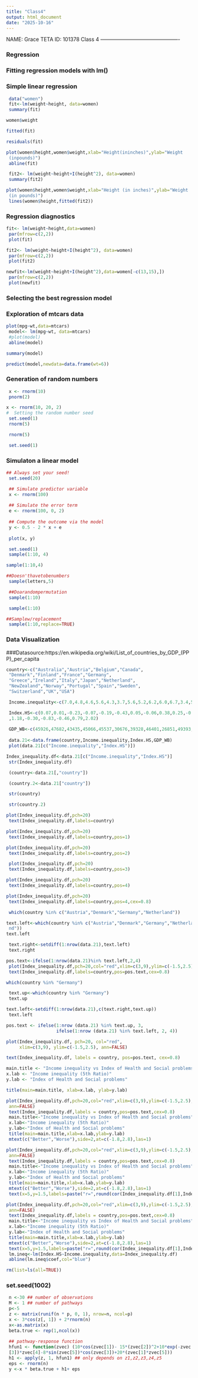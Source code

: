 ```yaml
---
title: "Class4"
output: html_document
date: "2025-10-16"
---
```

NAME: Grace TETA
ID: 101378
Class 4
----------------------------------------------

###  Regression
### Fitting regression models with lm()

###  Simple linear regression
```r
 data("women")
 fit<-lm(weight~height, data=women)
 summary(fit)
```
```r
women$weight
```
```r
fitted(fit)
```
```r
residuals(fit)
```
```r
plot(women$height,women$weight,xlab="Height(ininches)",ylab="Weight
 (inpounds)")
 abline(fit)

```
```r
 fit2<- lm(weight~height+I(height^2), data=women)
 summary(fit2)
```

```r
plot(women$height,women$weight,xlab="Height (in inches)",ylab="Weight
 (in pounds)")
 lines(women$height,fitted(fit2))
```
###  Regression diagnostics
```r
fit<- lm(weight~height,data=women)
 par(mfrow=c(2,2))
 plot(fit)

```
```r
fit2<- lm(weight~height+I(height^2), data=women)
 par(mfrow=c(2,2))
 plot(fit2)

```
```r
newfit<-lm(weight~height+I(height^2),data=women[-c(13,15),])
 par(mfrow=c(2,2))
 plot(newfit)

```
### Selecting the best regression model
###  Exploration of mtcars data
```r
plot(mpg~wt,data=mtcars)
 model<- lm(mpg~wt, data=mtcars)
 #plot(model)
 abline(model)

```
```r
summary(model)
```
```r
predict(model,newdata=data.frame(wt=6))
```
### Generation of random numbers
```r
 x <- rnorm(10)
 pnorm(2)
```
```r
x <- rnorm(10, 20, 2)
#  Setting the random number seed
 set.seed(1)
 rnorm(5)

```
```r
 rnorm(5)
```
```r
 set.seed(1)

```
###  Simulaton a linear model
```r
## Always set your seed!
 set.seed(20)

 ## Simulate predictor variable
 x <- rnorm(100)
 
 ## Simulate the error term
 e <- rnorm(100, 0, 2)
 
 ## Compute the outcome via the model
 y <- 0.5 - 2 * x + e
 
 plot(x, y)
```

```r
 set.seed(1)
 sample(1:10, 4)
```
```r
sample(1:10,4)
```
```r
##Doesn'thavetobenumbers
 sample(letters,5)
```
```r
 ##Doarandompermutation
 sample(1:10)
```
```r
 sample(1:10)
```
```r
##Samplew/replacement
 sample(1:10,replace=TRUE)
```
###  Data Visualization

###Datasource:https://en.wikipedia.org/wiki/List_of_countries_by_GDP_(PPP)_per_capita
```r
country<-c("Australia","Austria","Belgium","Canada",
 "Denmark","Finland","France","Germany",
 "Greece","Ireland","Italy","Japan","Netherland",
 "NewZealand","Norway","Portugal","Spain","Sweden",
 "Switzerland","UK","USA")
```

```r
 Income.inequality<-c(7.0,4.8,4.6,5.6,4.3,3.7,5.6,5.2,6.2,6.0,6.7,3.4,5.3,6.8,3.9,8.0,5.5,4.0,5.7,7.2,8.6)

 Index.HS<-c(0.07,0.01,-0.23,-0.07,-0.19,-0.43,0.05,-0.06,0.38,0.25,-0.12,-1.26,-0.51,0.29,-0.63
 ,1.18,-0.30,-0.83,-0.46,0.79,2.02)
 
 GDP_WB<-c(45926,47682,43435,45066,45537,30676,39328,46401,26851,49393,35463,36319,48253,37679,65615,28760,33629,45297,59540,40233,54630)
 
 data.21<-data.frame(country,Income.inequality,Index.HS,GDP_WB)
 plot(data.21[c("Income.inequality","Index.HS")])

```
```r
Index_inequality.df<-data.21[c("Income.inequality","Index.HS")]
 str(Index_inequality.df)
```
```r
 (country<-data.21[,"country"])
```
```r
 (country.2<-data.21["country"])
```
```r
 str(country)
```
```r
 str(country.2)
```
```r
plot(Index_inequality.df,pch=20)
 text(Index_inequality.df,labels=country)

```
```r
plot(Index_inequality.df,pch=20)
 text(Index_inequality.df,labels=country,pos=1)

```
```r
plot(Index_inequality.df,pch=20)
 text(Index_inequality.df,labels=country,pos=2)
```
```r
 plot(Index_inequality.df,pch=20)
 text(Index_inequality.df,labels=country,pos=3)

```
```r
plot(Index_inequality.df,pch=20)
 text(Index_inequality.df,labels=country,pos=4)

```
```r
plot(Index_inequality.df,pch=20)
 text(Index_inequality.df,labels=country,pos=4,cex=0.8)
```
```r
 which(country %in% c("Austria","Denmark","Germany","Netherland"))
```
```r
text.left<-which(country %in% c("Austria","Denmark","Germany","Netherla
 nd"))
text.left
```
```r
 text.right<-setdiff(1:nrow(data.21),text.left)
 text.right
```
```r
pos.text<-ifelse(1:nrow(data.21)%in% text.left,2,4)
 plot(Index_inequality.df,pch=20,col="red",xlim=c(3,9),ylim=c(-1.5,2.5))
 text(Index_inequality.df,labels=country,pos=pos.text,cex=0.8)

```
```r
which(country %in% "Germany")
```
```r
 text.up<-which(country %in% "Germany")
 text.up
```
```r
text.left<-setdiff(1:nrow(data.21),c(text.right,text.up))
 text.left
```
```r
pos.text <- ifelse(1:nrow (data.21) %in% text.up, 3,
                   ifelse(1:nrow (data.21) %in% text.left, 2, 4))

plot(Index_inequality.df, pch=20, col="red",
     xlim=c(3,9), ylim=c(-1.5,2.5), ann=FALSE)

text(Index_inequality.df, labels = country, pos=pos.text, cex=0.8)

main.title <- "Income inequality vs Index of Health and Social problems"
x.lab <- "Income inequality (5th Ratio)"
y.lab <- "Index of Health and Social problems"

title(main=main.title, xlab=x.lab, ylab=y.lab)

```
```r
plot(Index_inequality.df,pch=20,col="red",xlim=c(3,9),ylim=c(-1.5,2.5),
 ann=FALSE)
 text(Index_inequality.df,labels = country,pos=pos.text,cex=0.8)
 main.title<-"Income inequality vs Index of Health and Social problems"
 x.lab<-"Income inequality (5th Ratio)"
 y.lab<-"Index of Health and Social problems"
 title(main=main.title,xlab=x.lab,ylab=y.lab)
 mtext(c("Better","Worse"),side=2,at=c(-1.8,2.8),las=1)

```
```r
plot(Index_inequality.df,pch=20,col="red",xlim=c(3,9),ylim=c(-1.5,2.5),
 ann=FALSE)
 text(Index_inequality.df,labels = country,pos=pos.text,cex=0.8)
 main.title<-"Income inequality vs Index of Health and Social problems"
 x.lab<-"Income inequality (5th Ratio)"
 y.lab<-"Index of Health and Social problems"
 title(main=main.title,xlab=x.lab,ylab=y.lab)
 mtext(c("Better","Worse"),side=2,at=c(-1.8,2.8),las=1)
 text(x=5,y=1.5,labels=paste("r=",round(cor(Index_inequality.df[1],Index_inequality.df[2]),digits=2)))

```
```r
plot(Index_inequality.df,pch=20,col="red",xlim=c(3,9),ylim=c(-1.5,2.5),
 ann=FALSE)
 text(Index_inequality.df,labels = country,pos=pos.text,cex=0.8)
 main.title<-"Income inequality vs Index of Health and Social problems"
 x.lab<-"Income inequality (5th Ratio)"
 y.lab<-"Index of Health and Social problems"
 title(main=main.title,xlab=x.lab,ylab=y.lab)
 mtext(c("Better","Worse"),side=2,at=c(-1.8,2.8),las=1)
 text(x=5,y=1.5,labels=paste("r=",round(cor(Index_inequality.df[1],Index_inequality.df[2]),digits=2)))
 lm.ineq<-lm(Index.HS~Income.inequality,data=Index_inequality.df)
 abline(lm.ineq$coef,col="blue")

```
```r
rm(list=ls(all=TRUE))
```

### set.seed(1002)
```r
 n <-30 ## number of observations
 M <- 1 ## number of pathways
 p<-5
 z <- matrix(runif(n * p, 0, 1), nrow=n, ncol=p)
 x <- 3*cos(z[, 1]) + 2*rnorm(n)
 x<-as.matrix(x)
 beta.true <- rep(1,ncol(x))
 
 ## pathway-response function
 hfun1 <- function(zvec) (10*cos(zvec[1])- 15*(zvec[2])^2+10*exp(-zvec
 [3])*zvec[4]-8*sin(zvec[5])*cos(zvec[3])+20*(zvec[1]*zvec[5]))
 h1 <- apply(z, 1, hfun1) ## only depends on z1,z2,z3,z4,z5
 eps <- rnorm(n)
 y <-x * beta.true + h1+ eps
```


